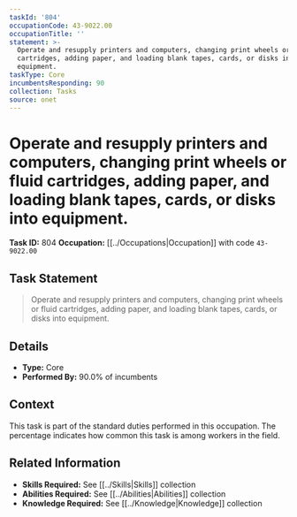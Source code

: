 ```yaml
---
taskId: '804'
occupationCode: 43-9022.00
occupationTitle: ''
statement: >-
  Operate and resupply printers and computers, changing print wheels or fluid
  cartridges, adding paper, and loading blank tapes, cards, or disks into
  equipment.
taskType: Core
incumbentsResponding: 90
collection: Tasks
source: onet
---
```

# Operate and resupply printers and computers, changing print wheels or fluid cartridges, adding paper, and loading blank tapes, cards, or disks into equipment.

**Task ID:** 804
**Occupation:** [[../Occupations|Occupation]] with code `43-9022.00`

## Task Statement

> Operate and resupply printers and computers, changing print wheels or fluid cartridges, adding paper, and loading blank tapes, cards, or disks into equipment.

## Details

- **Type:** Core
- **Performed By:** 90.0% of incumbents

## Context

This task is part of the standard duties performed in this occupation. The percentage indicates how common this task is among workers in the field.

## Related Information

- **Skills Required:** See [[../Skills|Skills]] collection
- **Abilities Required:** See [[../Abilities|Abilities]] collection
- **Knowledge Required:** See [[../Knowledge|Knowledge]] collection
